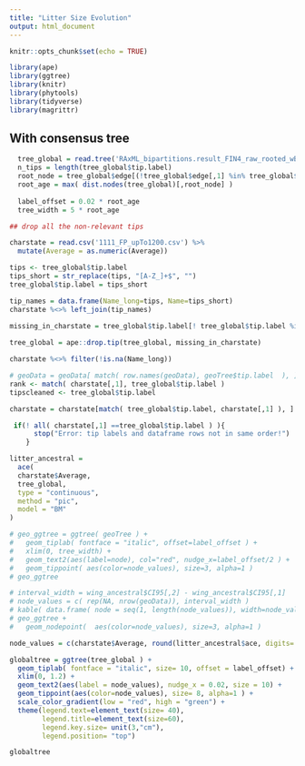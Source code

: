 ```yaml
---
title: "Litter Size Evolution"
output: html_document
---
```


```r
knitr::opts_chunk$set(echo = TRUE)

library(ape)
library(ggtree)
library(knitr)
library(phytools)
library(tidyverse)
library(magrittr)
```
## With consensus tree

```r
  tree_global = read.tree('RAxML_bipartitions.result_FIN4_raw_rooted_wBoots_4098mam1out_OK.newick')
  n_tips = length(tree_global$tip.label)
  root_node = tree_global$edge[(!tree_global$edge[,1] %in% tree_global$edge[,2]),1] %>% unique()
  root_age = max( dist.nodes(tree_global)[,root_node] )
  
  label_offset = 0.02 * root_age
  tree_width = 5 * root_age
```

```r
## drop all the non-relevant tips

charstate = read.csv('1111_FP_upTo1200.csv') %>%
  mutate(Average = as.numeric(Average))

tips <- tree_global$tip.label
tips_short = str_replace(tips, "[A-Z_]+$", "")
tree_global$tip.label = tips_short

tip_names = data.frame(Name_long=tips, Name=tips_short)
charstate %<>% left_join(tip_names)

missing_in_charstate = tree_global$tip.label[! tree_global$tip.label %in% charstate$Name]
 
tree_global = ape::drop.tip(tree_global, missing_in_charstate)

charstate %<>% filter(!is.na(Name_long))

# geoData = geoData[ match( row.names(geoData), geoTree$tip.label  ), ]
rank <- match( charstate[,1], tree_global$tip.label )
tipscleaned <- tree_global$tip.label

charstate = charstate[match( tree_global$tip.label, charstate[,1] ), ]

 if(! all( charstate[,1] ==tree_global$tip.label ) ){
      stop("Error: tip labels and dataframe rows not in same order!")
    }

```

```r


litter_ancestral = 
  ace(
  charstate$Average, 
  tree_global,
  type = "continuous",
  method = "pic",
  model = "BM"
)

# geo_ggtree = ggtree( geoTree ) + 
#   geom_tiplab( fontface = "italic", offset=label_offset ) +
#   xlim(0, tree_width) +
#   geom_text2(aes(label=node), col="red", nudge_x=label_offset/2 ) +
#   geom_tippoint( aes(color=node_values), size=3, alpha=1 )
# geo_ggtree

# interval_width = wing_ancestral$CI95[,2] - wing_ancestral$CI95[,1]
# node_values = c( rep(NA, nrow(geoData)), interval_width )
# kable( data.frame( node = seq(1, length(node_values)), width=node_values ) )
# geo_ggtree + 
#   geom_nodepoint(  aes(color=node_values), size=3, alpha=1 )

node_values = c(charstate$Average, round(litter_ancestral$ace, digits= 2))

globaltree = ggtree(tree_global ) + 
  geom_tiplab( fontface = "italic", size= 10, offset = label_offset) + 
  xlim(0, 1.2) + 
  geom_text2(aes(label = node_values), nudge_x = 0.02, size = 10) +
  geom_tippoint(aes(color=node_values), size= 8, alpha=1 ) + 
  scale_color_gradient(low = "red", high = "green") +
  theme(legend.text=element_text(size= 40),
        legend.title=element_text(size=60),
        legend.key.size= unit(3,"cm"), 
        legend.position= "top")

globaltree

```





